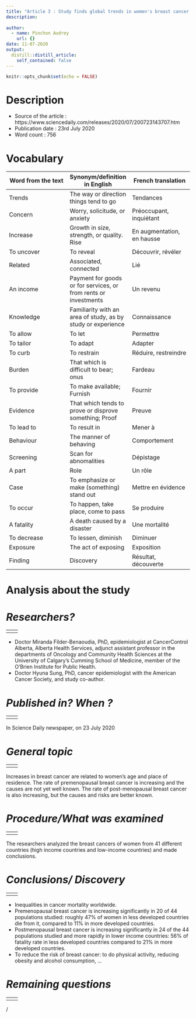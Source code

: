 ```yaml
---
title: "Article 3 : Study finds global trends in women's breast cancer show cause for concern"
description: 
  
author:
  - name: Pinchon Audrey
    url: {}
date: 11-07-2020
output:
  distill::distill_article:
    self_contained: false
---
```


```r
knitr::opts_chunk$set(echo = FALSE)
```

# __Description__
- Source of the article : https://www.sciencedaily.com/releases/2020/07/200723143707.htm
- Publication date : 23rd July 2020
- Word count : 756

# __Vocabulary__
| Word from the text | Synonym/definition in English | French translation |
| --- | --- | --- |
| Trends | The way or direction things tend to go | Tendances |
| Concern | Worry, solicitude, or anxiety | Préoccupant, inquiétant |
| Increase | Growth in size, strength, or quality. Rise | En augmentation, en hausse |
| To uncover | To reveal | Découvrir, révéler |
| Related | Associated, connected | Lié |
| An income | Payment for goods or for services, or from rents or investments | Un revenu |
| Knowledge | Familiarity with an area of study, as by study or experience | Connaissance |
| To allow | To let | Permettre |
| To tailor | To adapt | Adapter |
| To curb | To restrain | Réduire, restreindre |
| Burden | That which is difficult to bear; onus | Fardeau |
| To provide | To make available; Furnish | Fournir |
| Evidence | That which tends to prove or disprove something; Proof | Preuve |
| To lead to | To result in | Mener à |
| Behaviour | The manner of behaving | Comportement |
| Screening | Scan for abnomalities | Dépistage |
| A part | Role | Un rôle |
| Case | To emphasize or make (something) stand out | Mettre en évidence |
| To occur | To happen, take place, come to pass | Se produire |
| A fatality | A death caused by a disaster | Une mortalité |
| To decrease | To lessen, diminish | Diminuer |
| Exposure | The act of exposing | Exposition |
| Finding | Discovery | Résultat, découverte |

# __Analysis about the study__

# *__Researchers?__*
|  
| --- | --- |
|  |  |
- Doctor Miranda Filder-Benaoudia, PhD, epidemiologist at CancerControl Alberta, Alberta Health Services, adjunct assistant professor in the departments of Oncology and Community Health Sciences at the University of Calgary's Cumming School of Medicine, member of the O'Brien Institute for Public Health.
- Doctor Hyuna Sung, PhD, cancer epidemiologist with the American Cancer Society, and study co-author.


# *__Published in? When ?__*
|  
| --- | --- |
|  |  |
In Science Daily newspaper, on 23 July 2020

# *__General topic__* 
|  
| --- | --- |
|  |  |
Increases in breast cancer are related to women's age and place of residence. The rate of premenopausal breast cancer is increasing and the causes are not yet well known. The rate of post-menopausal breast cancer is also increasing, but the causes and risks are better known.

# *__Procedure/What was examined__*
|  
| --- | --- |
|  |  |
The researchers analyzed the breast cancers of women from 41 different countries (high income countries and low-income countries) and made conclusions.

# *__Conclusions/ Discovery__*
|  
| --- | --- |
|  |  |
- Inequalities in cancer mortality worldwide. 
-	Premenopausal breast cancer is increasing significantly in 20 of 44 populations studied: roughly 47% of women in less developed countries die from it, compared to 11% in more developed countries. 
-	Postmenopausal breast cancer is increasing significantly in 24 of the 44 populations studied and more rapidly in lower income countries: 56% of fatality rate in less developed countries compared to 21% in more developed countries. 
-	To reduce the risk of breast cancer: to do physical activity, reducing obesity and alcohol consumption, ... 

# *__Remaining questions__*
|  
| --- | --- |
|  |  |
/






